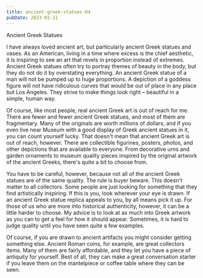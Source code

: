 ```yaml
---
title: ancient-greek-statues-04
pubDate: 2023-01-11
---
```


Ancient Greek Statues

I have always loved ancient art, but particularly ancient Greek statues and vases.  As an American, living in a time where excess is the chief aesthetic, it is inspiring to see an art that revels in proportion instead of extremes. Ancient Greek statues often try to portray themes of beauty in the body, but they do not do it by overstating everything. An ancient Greek statue of a man will not be pumped up to huge proportions. A depiction of a goddess figure will not have ridiculous curves that would be out of place in any place but Los Angeles. They strive to make things look right – beautiful in a simple, human way.

Of course, like most people, real ancient Greek art is out of reach for me. There are fewer and fewer ancient Greek statues, and most of them are fragmentary. Many of the originals are worth millions of dollars, and if you even live near Museum with a good display of Greek ancient statues in it, you can count yourself lucky. That doesn't mean that ancient Greek art is out of reach, however. There are collectible figurines, posters, photos, and other depictions that are available to everyone. From decorative urns and garden ornaments to museum quality pieces inspired by the original artwork of the ancient Greeks, there's quite a bit to choose from.

You have to be careful, however, because not all of the ancient Greek statues are of the same quality. The rule is buyer beware. This doesn't matter to all collectors. Some people are just looking for something that they find artistically inspiring. If this is you, look wherever your eye is drawn. If an ancient Greek statue replica appeals to you, by all means pick it up. For those of us who are more into historical authenticity, however, it can be a little harder to choose. My advice is to look at as much into Greek artwork as you can to get a feel for how it should appear. Sometimes, it is hard to judge quality until you have seen quite a few examples.

Of course, if you are drawn to ancient artifacts you might consider getting something else. Ancient Roman coins, for example, are great collectors items. Many of them are fairly affordable, and they let you have a piece of antiquity for yourself. Best of all, they can make a great conversation starter if you leave them on the mantelpiece or coffee table where they can be seen.